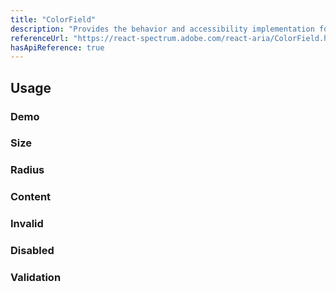 ```yaml
---
title: "ColorField"
description: "Provides the behavior and accessibility implementation for a color field component. Color fields allow users to enter and adjust a hex color value."
referenceUrl: "https://react-spectrum.adobe.com/react-aria/ColorField.html"
hasApiReference: true
---
```


## Usage

### Demo

<ComponentPreview slug="colorField/demo" />

### Size

<ComponentPreview slug="colorField/size" />

### Radius

<ComponentPreview slug="colorField/radius" />

### Content

<ComponentPreview slug="colorField/content" />

### Invalid

<ComponentPreview slug="colorField/invalid" />

### Disabled

<ComponentPreview slug="colorField/disabled" />

### Validation

<ComponentPreview slug="colorField/validation" />
